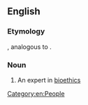 ==English==

===Etymology===
{{suffix|bioethics|ist|lang=en}}, analogous to {{m|en|ethicist}}.

===Noun===
{{en-noun}}

# An expert in [[bioethics]]

[[Category:en:People]]